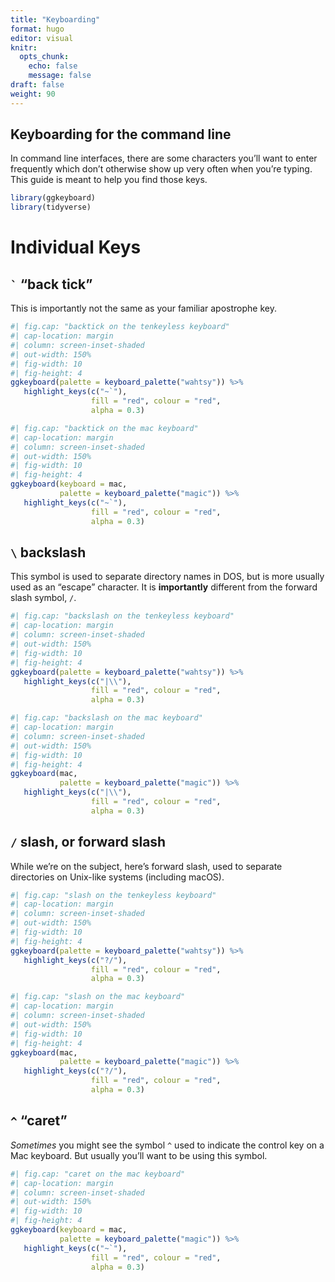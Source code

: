 ```yaml
---
title: "Keyboarding"
format: hugo
editor: visual
knitr: 
  opts_chunk: 
    echo: false
    message: false
draft: false
weight: 90
---
```


## Keyboarding for the command line

In command line interfaces, there are some characters you'll want to enter frequently which don't otherwise show up very often when you're typing. This guide is meant to help you find those keys.


```r
library(ggkeyboard)
library(tidyverse)
```

# Individual Keys

## <code>&#96;</code> "back tick"

This is importantly not the same as your familiar apostrophe key.

```r
#| fig.cap: "backtick on the tenkeyless keyboard"
#| cap-location: margin
#| column: screen-inset-shaded
#| out-width: 150%
#| fig-width: 10
#| fig-height: 4
ggkeyboard(palette = keyboard_palette("wahtsy")) %>%
   highlight_keys(c("~`"),
                  fill = "red", colour = "red",
                  alpha = 0.3)
```
```r
#| fig.cap: "backtick on the mac keyboard"
#| cap-location: margin
#| column: screen-inset-shaded
#| out-width: 150%
#| fig-width: 10
#| fig-height: 4
ggkeyboard(keyboard = mac,
           palette = keyboard_palette("magic")) %>%
   highlight_keys(c("~`"),
                  fill = "red", colour = "red",
                  alpha = 0.3)
```

## `\` backslash

This symbol is used to separate directory names in DOS, but is more usually used 
as an "escape" character. It is **importantly** different from the forward
slash symbol, `/`.


```r
#| fig.cap: "backslash on the tenkeyless keyboard"
#| cap-location: margin
#| column: screen-inset-shaded
#| out-width: 150%
#| fig-width: 10
#| fig-height: 4
ggkeyboard(palette = keyboard_palette("wahtsy")) %>%
   highlight_keys(c("|\\"),
                  fill = "red", colour = "red",
                  alpha = 0.3)
```
```r
#| fig.cap: "backslash on the mac keyboard"
#| cap-location: margin
#| column: screen-inset-shaded
#| out-width: 150%
#| fig-width: 10
#| fig-height: 4
ggkeyboard(mac,
           palette = keyboard_palette("magic")) %>%
   highlight_keys(c("|\\"),
                  fill = "red", colour = "red",
                  alpha = 0.3)
```


## `/` slash, or forward slash

While we're on the subject, here's forward slash, used to separate directories
on Unix-like systems (including macOS).

```r
#| fig.cap: "slash on the tenkeyless keyboard"
#| cap-location: margin
#| column: screen-inset-shaded
#| out-width: 150%
#| fig-width: 10
#| fig-height: 4
ggkeyboard(palette = keyboard_palette("wahtsy")) %>%
   highlight_keys(c("?/"),
                  fill = "red", colour = "red",
                  alpha = 0.3)
```


```r
#| fig.cap: "slash on the mac keyboard"
#| cap-location: margin
#| column: screen-inset-shaded
#| out-width: 150%
#| fig-width: 10
#| fig-height: 4
ggkeyboard(mac,
           palette = keyboard_palette("magic")) %>%
   highlight_keys(c("?/"),
                  fill = "red", colour = "red",
                  alpha = 0.3)
```



## `^` "caret"

*Sometimes* you might see the symbol `^` used to indicate the control key on a
Mac keyboard. But usually you'll want to be using this symbol.


```r
#| fig.cap: "caret on the mac keyboard"
#| cap-location: margin
#| column: screen-inset-shaded
#| out-width: 150%
#| fig-width: 10
#| fig-height: 4
ggkeyboard(keyboard = mac,
           palette = keyboard_palette("magic")) %>%
   highlight_keys(c("~`"),
                  fill = "red", colour = "red",
                  alpha = 0.3)
```


